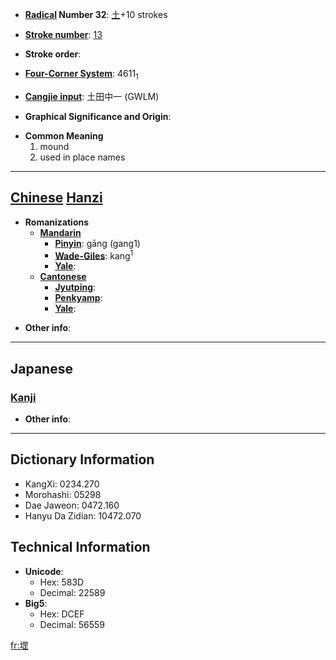 * '''[[Wiktionary:Chinese radical index| Radical]] Number 32''': [[Wiktionary:Chinese radical index 土|土]]+10 strokes

* '''[[Wiktionary:Chinese total strokes index|Stroke number]]''': [[Wiktionary:Chinese total strokes index 13|13]]

* '''Stroke order''': 

* '''[[Wiktionary:Chinese four corner index|Four-Corner System]]''': 4611<sub>1</sub>

* '''[[Wiktionary:Chinese Cangjie index|Cangjie input]]''': 土田中一 (GWLM)

* '''Graphical Significance and Origin''': 

* '''Common Meaning'''
*#mound
*# used in place names


----

== [[Chinese]] [[Hanzi]] ==

* '''Romanizations'''
** '''[[Mandarin]]'''
*** '''[[Pinyin]]''': gāng (gang1)
*** '''[[Wade-Giles]]''': kang<sup>1</sup>
*** '''[[Yale]]''': 
** '''[[Cantonese]]'''
*** '''[[Jyutping]]''':
*** '''[[Penkyamp]]''': 
*** '''[[Yale]]''': 

* '''Other info''': 

----

==Japanese==
===[[Kanji]]===
{{kanji|on readings=[[こう]] (kō)
|kun readings=
}}

* '''Other info''':  

----

== Dictionary Information ==

* KangXi: 0234.270
* Morohashi: 05298
* Dae Jaweon: 0472.160
* Hanyu Da Zidian: 10472.070

== Technical Information ==

* '''Unicode''':
** Hex: 583D
** Decimal: 22589
* '''Big5''':
** Hex: DCEF
** Decimal: 56559

[[fr:堽]]